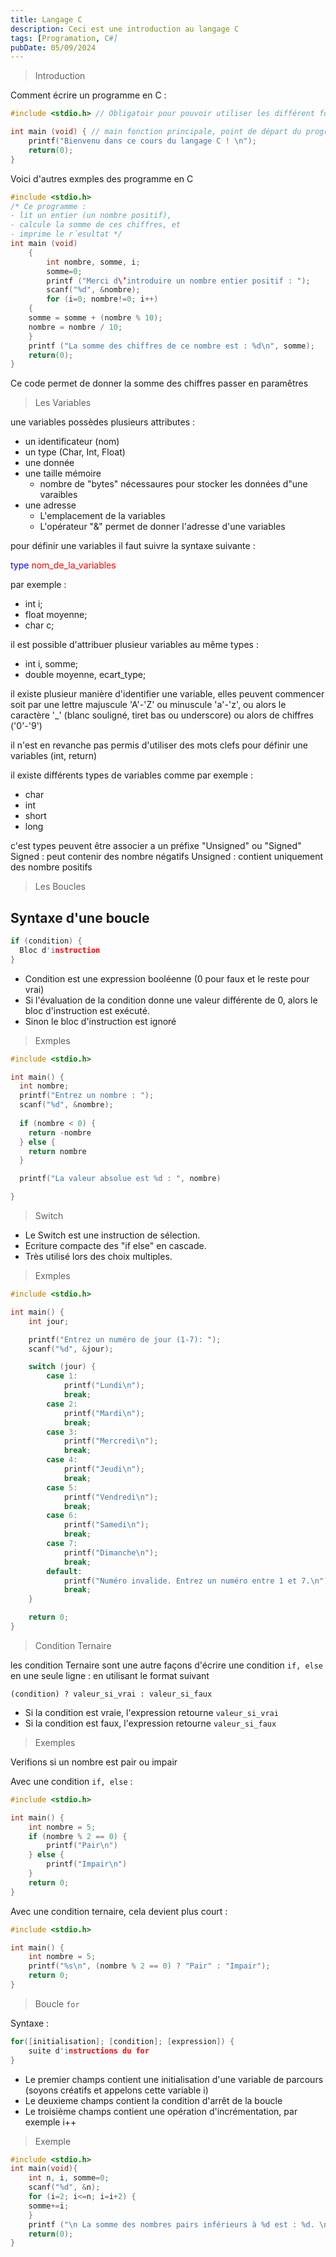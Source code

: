 ```yaml
---
title: Langage C
description: Ceci est une introduction au langage C
tags: [Programation, C#]
pubDate: 05/09/2024
---
```


> Introduction

Comment écrire un programme en C :

```c
#include <stdio.h> // Obligatoir pour pouvoir utiliser les différent fonctions en C

int main (void) { // main fonction principale, point de départ du programme
    printf("Bienvenu dans ce cours du langage C ! \n");
    return(0);
}

```

Voici d'autres exmples des programme en C

```c
#include <stdio.h>
/* Ce programme :
- lit un entier (un nombre positif),
- calcule la somme de ces chiffres, et
- imprime le r´esultat */
int main (void)
    {
        int nombre, somme, i;
        somme=0;
        printf ("Merci d\’introduire un nombre entier positif : ");
        scanf("%d", &nombre);
        for (i=0; nombre!=0; i++)
    {
    somme = somme + (nombre % 10);
    nombre = nombre / 10;
    }
    printf ("La somme des chiffres de ce nombre est : %d\n", somme);
    return(0);
}
```

Ce code permet de donner la somme des chiffres passer en paramêtres

> Les Variables

une variables possèdes plusieurs attributes :

- un identificateur (nom)
- un type (Char, Int, Float)
- une donnée
- une taille mémoire
  - nombre de "bytes" nécessaures pour stocker les données d"une varaibles
- une adresse
  - L'emplacement de la variables
  - L'opérateur "&" permet de donner l'adresse d'une variables

pour définir une variables il faut suivre la syntaxe suivante :

<span style="color:blue">type</span>
<span style="color:red"> nom_de_la_variables</span>

par exemple :

- int i;
- float moyenne;
- char c;

il est possible d'attribuer plusieur variables au même types :

- int i, somme;
- double moyenne, ecart_type;

il existe plusieur manière d'identifier une variable, elles peuvent commencer
soit par une lettre majuscule 'A'-'Z' ou minuscule 'a'-'z', ou alors le
caractère '\_' (blanc souligné, tiret bas ou underscore) ou alors de chiffres
('0'-'9')

il n'est en revanche pas permis d'utiliser des mots clefs pour définir une
variables (int, return)

il existe différents types de variables comme par exemple :

- char
- int
- short
- long

c'est types peuvent être associer a un préfixe "Unsigned" ou "Signed" Signed :
peut contenir des nombre négatifs Unsigned : contient uniquement des nombre
positifs


> Les Boucles


## Syntaxe d'une boucle

```c
if (condition) {
  Bloc d'instruction
}
```

- Condition est une expression booléenne (0 pour faux et le reste pour vrai)
- Si l'évaluation de la condition donne une valeur différente de  0, alors le bloc d'instruction est exécuté.
- Sinon le bloc d'instruction est ignoré

> Exmples

```c
#include <stdio.h>

int main() {
  int nombre;
  printf("Entrez un nombre : ");
  scanf("%d", &nombre);
  
  if (nombre < 0) {
    return -nombre
  } else {
    return nombre
  }

  printf("La valeur absolue est %d : ", nombre)

}
```

> Switch

- Le Switch est une instruction de sélection.
- Ecriture compacte des "if else" en cascade.
- Très utilisé lors des choix multiples.

> Exmples

```c
#include <stdio.h>

int main() {
    int jour;

    printf("Entrez un numéro de jour (1-7): ");
    scanf("%d", &jour);

    switch (jour) {
        case 1:
            printf("Lundi\n");
            break;
        case 2:
            printf("Mardi\n");
            break;
        case 3:
            printf("Mercredi\n");
            break;
        case 4:
            printf("Jeudi\n");
            break;
        case 5:
            printf("Vendredi\n");
            break;
        case 6:
            printf("Samedi\n");
            break;
        case 7:
            printf("Dimanche\n");
            break;
        default:
            printf("Numéro invalide. Entrez un numéro entre 1 et 7.\n");
            break;
    }

    return 0;
}
```

> Condition Ternaire

les condition Ternaire sont une autre façons d'écrire une condition <code>if, else</code> en une seule ligne : en utilisant le format suivant

```
(condition) ? valeur_si_vrai : valeur_si_faux
```

- Si la condition est vraie, l'expression retourne <code>valeur_si_vrai</code>
- Si la condition est faux, l'expression retourne <code>valeur_si_faux</code>

> Exemples

Verifions si un nombre est pair ou impair

Avec une condition <code>if, else</code> :

```c
#include <stdio.h>

int main() {
    int nombre = 5;
    if (nombre % 2 == 0) {
        printf("Pair\n")
    } else {
        printf("Impair\n")
    }
    return 0;
}
```

Avec une condition ternaire, cela devient plus court :

```c
#include <stdio.h>

int main() {
    int nombre = 5;
    printf("%s\n", (nombre % 2 == 0) ? "Pair" : "Impair");
    return 0;
}
```


> Boucle <code>for</code>

Syntaxe :

```c
for([initialisation]; [condition]; [expression]) {
    suite d'instructions du for
}
```

- Le premier champs contient une initialisation d'une variable de parcours (soyons créatifs et appelons cette variable i)
- Le deuxieme champs contient la condition d'arrêt de la boucle
- Le troisième champs contient une opération d'incrémentation, par exemple i++

> Exemple

```c
#include <stdio.h>
int main(void){
    int n, i, somme=0;
    scanf("%d", &n);
    for (i=2; i<=n; i=i+2) {
    somme+=i;
    }
    printf ("\n La somme des nombres pairs inférieurs à %d est : %d. \n", n, somme);
    return(0);
}

```

